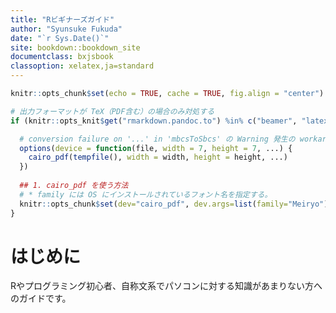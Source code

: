 ```yaml
--- 
title: "Rビギナーズガイド"
author: "Syunsuke Fukuda"
date: "`r Sys.Date()`"
site: bookdown::bookdown_site
documentclass: bxjsbook
classoption: xelatex,ja=standard
---
```


```r
knitr::opts_chunk$set(echo = TRUE, cache = TRUE, fig.align = "center")

# 出力フォーマットが TeX（PDF含む）の場合のみ対処する
if (knitr::opts_knit$get("rmarkdown.pandoc.to") %in% c("beamer", "latex")) {

  # conversion failure on '...' in 'mbcsToSbcs' の Warning 発生の workaround
  options(device = function(file, width = 7, height = 7, ...) {
    cairo_pdf(tempfile(), width = width, height = height, ...)
  })
  
  ## 1. cairo_pdf を使う方法
  # * family には OS にインストールされているフォント名を指定する。
  knitr::opts_chunk$set(dev="cairo_pdf", dev.args=list(family="Meiryo"))
}
```

# はじめに

Rやプログラミング初心者、自称文系でパソコンに対する知識があまりない方へのガイドです。